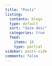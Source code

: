 ```yaml
---
title: "Posts"
listing:
  contents: blogs
  type: default
  sort: "date desc"
  categories: true
  feed:
    items: 10
    type: partial
sidebar: posts-side
comments: false
---
```


